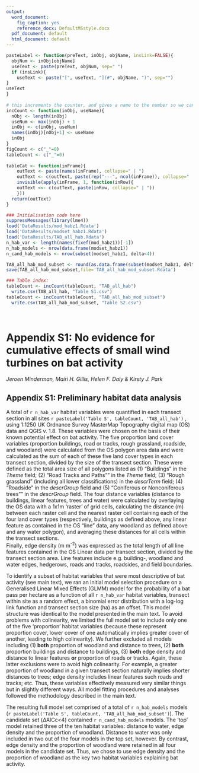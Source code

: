 ---
output:
  word_document:
    fig_caption: yes
    reference_docx: DefaultMSstyle.docx
  pdf_document: default
  html_document: default
---

```{r, echo=FALSE, results='hide'}

pasteLabel <- function(preText, inObj, objName, insLink=FALSE){
  objNum <- inObj[objName]
  useText <- paste(preText, objNum, sep=" ")
  if (insLink){
    useText <- paste("[", useText, "](#", objName, ")", sep="")
}
useText
}
 
# this increments the counter, and gives a name to the number so we can reference it later
incCount <- function(inObj, useName){
  nObj <- length(inObj)
  useNum <- max(inObj) + 1
  inObj <- c(inObj, useNum)
  names(inObj)[nObj+1] <- useName
  inObj
}
figCount <- c("_"=0)
tableCount <- c("_"=0)
 
tableCat <- function(inFrame){
    outText <- paste(names(inFrame), collapse=" | ")
    outText <- c(outText, paste(rep("---", ncol(inFrame)), collapse=" | "))
    invisible(apply(inFrame, 1, function(inRow){
    outText <<- c(outText, paste(inRow, collapse=" | "))
    }))
  return(outText)
} 

### Initialisation code here
suppressMessages(library(lme4))
load('DataResults/mod_habz1.Rdata')
load('DataResults/modset_habz1.Rdata')
load('DataResults/TAB_all_hab.Rdata')
n_hab_var <- length(names(fixef(mod_habz1))[-1])
n_hab_models <- nrow(data.frame(modset_habz1))
n_cand_hab_models <- nrow(subset(modset_habz1, delta<4))

TAB_all_hab_mod_subset <- round(as.data.frame(subset(modset_habz1, delta<4)),3)
save(TAB_all_hab_mod_subset,file='TAB_all_hab_mod_subset.Rdata')

### Table index:
tableCount <- incCount(tableCount, "TAB_all_hab")
  write.csv(TAB_all_hab, "Table S1.csv")
tableCount <- incCount(tableCount, "TAB_all_hab_mod_subset")
  write.csv(TAB_all_hab_mod_subset, "Table S2.csv")
        
          
```

# Appendix S1: No evidence for cumulative effects of small wind turbines on bat activity
*Jeroen Minderman, Mairi H. Gillis, Helen F. Daly & Kirsty J. Park*

## Appendix S1: Preliminary habitat data analysis

A total of `r n_hab_var` habitat variables were quantified in each transect section in all sites `r pasteLabel('Table S', tableCount, 'TAB_all_hab')` , using 1:1250 UK Ordnance Survey MasterMap Topography digital map (OS) data and QGIS v. 1.8. These variables were chosen on the basis of their known potential effect on bat activity. 
The five proportion land cover variables (proportion buildings, road or tracks, rough grassland, roadside, and woodland) were calculated from the OS polygon area data and were calculated as the sum of each of these five land cover types in each transect section, divided by the size of the transect section. These were defined as the total area size of all polygons listed as (1) "Buildings" in the *Theme* field; (2) "Road Tracks and Paths"" in the *Theme* field; (3) "Rough grassland" (including all lower classifications) in the *descrTerm* field; (4) "Roadside" in the *descrGroup* field and (5) "Coniferous or Nonconiferous trees"" in the *descrGroup* field.
The four distance variables (distance to buildings, linear features, trees and water) were calculated by overlaying the OS data with a 1x1m 'raster' of grid cells, calculating the distance (m) between each raster cell and the nearest raster cell containing each of the four land cover types (respectively, buildings as defined above, any linear feature as contained in the OS "line" data, any woodland as defined above and any water polygon), and averaging these distances for all cells within the transect sections.  
Finally, edge density (m m^-2^) was expressed as the total length of all line features contained in the OS Linear data per transect section, divided by the transect section area. Line features include e.g. building-, woodland and water edges, hedgerows, roads and tracks, roadsides, and field boundaries.

To identify a subset of habitat variables that were most descriptive of bat activity (see main text), we ran an initial model selection procedure on a Generalised Linear Mixed Effects (GLMM) model for the probability of a bat pass per hectare as a function of all `r n_hab_var` habitat variables, transect within site as a random effect, a binomial error distribution with a log-log link function and transect section size (ha) as an offset. This model structure was identical to the model presented in the main text. To avoid problems with colinearity, we limited the full model set to include only one of the five 'proportion' habitat variables (because these represent proportion cover, lower cover of one automatically implies greater cover of another, leading to high colinearity). We further excluded all models including (1) **both** proportion of woodland and distance to trees, (2) **both** proportion buildings and distance to buildings, (3) **both** edge density and distance to linear features **or** proportion of roads or tracks. Again, these latter exclusions were to avoid high colinearity. For example, a greater proportion of woodland in a given transect section naturally implies shorter distances to trees; edge density includes linear features such roads and tracks; etc. Thus, these variables effectively measured very similar things but in slightly different ways. All model fitting procedures and analyses followed the methodology described in the main text.

The resulting full model set comprised of a total of `r n_hab_models` models (`r pasteLabel('Table S', tableCount, 'TAB_all_hab_mod_subset')`). The candidate set ($\Delta$AICc<4) contained `r n_cand_hab_models` models. The 'top' model retained three of the ten habitat variables: distance to water, edge density and the proportion of woodland. Distance to water was only included in two out of the four models in the top set, however. By contrast, edge density and the proportion of woodland were retained in all four models in the candidate set. Thus, we chose to use edge density and the proportion of woodland as the key two habitat variables explaining bat activity.





